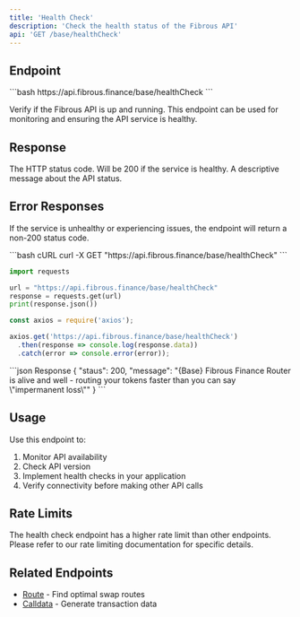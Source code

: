 ```yaml
---
title: 'Health Check'
description: 'Check the health status of the Fibrous API'
api: 'GET /base/healthCheck'
---
```


## Endpoint

<CodeGroup>
```bash
https://api.fibrous.finance/base/healthCheck
```
</CodeGroup>

Verify if the Fibrous API is up and running. This endpoint can be used for monitoring and ensuring the API service is healthy.

## Response

<ResponseField name="staus" type="number">
  The HTTP status code. Will be 200 if the service is healthy.
</ResponseField>

<ResponseField name="message" type="string">
  A descriptive message about the API status.
</ResponseField>

## Error Responses

If the service is unhealthy or experiencing issues, the endpoint will return a non-200 status code.

<RequestExample>
```bash cURL
curl -X GET "https://api.fibrous.finance/base/healthCheck"
```

```python Python
import requests

url = "https://api.fibrous.finance/base/healthCheck"
response = requests.get(url)
print(response.json())
```

```javascript JavaScript
const axios = require('axios');

axios.get('https://api.fibrous.finance/base/healthCheck')
  .then(response => console.log(response.data))
  .catch(error => console.error(error));
```
</RequestExample>

<ResponseExample>
```json Response
{
  "staus": 200,
  "message": "{Base} Fibrous Finance Router is alive and well - routing your tokens faster than you can say \"impermanent loss\""
}
```
</ResponseExample>

## Usage

Use this endpoint to:
1. Monitor API availability
2. Check API version
3. Implement health checks in your application
4. Verify connectivity before making other API calls

## Rate Limits

The health check endpoint has a higher rate limit than other endpoints. Please refer to our rate limiting documentation for specific details.

## Related Endpoints

- [Route](/api-reference/base/endpoint/route) - Find optimal swap routes
- [Calldata](/api-reference/base/endpoint/calldata) - Generate transaction data
